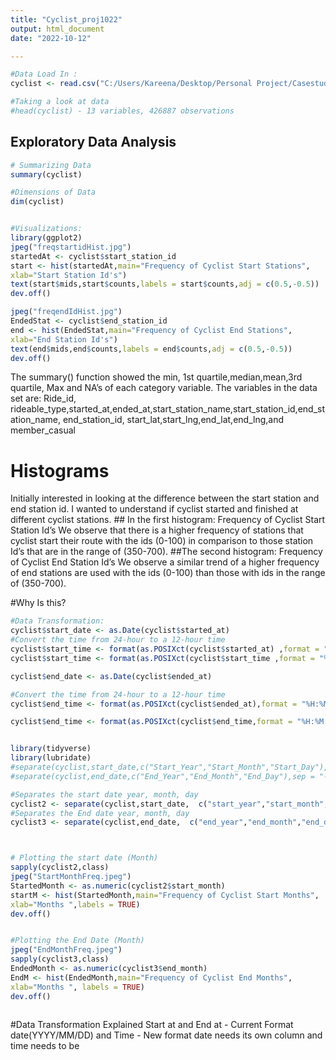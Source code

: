 ```yaml
---
title: "Cyclist_proj1022"
output: html_document
date: "2022-10-12"

---
```


```r
#Data Load In : 
cyclist <- read.csv("C:/Users/Kareena/Desktop/Personal Project/Casestudy_cyclisticOct22/Data/Divvy_Trips_2020_Q1.csv")

#Taking a look at data 
#head(cyclist) - 13 variables, 426887 observations 

```

## Exploratory Data Analysis 
```r
# Summarizing Data
summary(cyclist)

#Dimensions of Data 
dim(cyclist)


#Visualizations:
library(ggplot2)
jpeg("freqstartidHist.jpg")
startedAt <- cyclist$start_station_id
start <- hist(startedAt,main="Frequency of Cyclist Start Stations",
xlab="Start Station Id's")
text(start$mids,start$counts,labels = start$counts,adj = c(0.5,-0.5))
dev.off()

jpeg("freqendIdHist.jpg")
EndedStat <- cyclist$end_station_id
end <- hist(EndedStat,main="Frequency of Cyclist End Stations",
xlab="End Station Id's")
text(end$mids,end$counts,labels = end$counts,adj = c(0.5,-0.5))
dev.off()

```


The summary() function showed the min, 1st quartile,median,mean,3rd quartile, Max and NA's of each category variable. 
The variables in the data set are: Ride_id, rideable_type,started_at,ended_at,start_station_name,start_station_id,end_station_name, end_station_id, start_lat,start_lng,end_lat,end_lng,and member_casual 

# Histograms
Initially interested in looking at the difference between the start station and end station id. I wanted to understand if cyclist started and finished at different cyclist stations. 
## In the first histogram: Frequency of Cyclist Start Station Id's 
We observe that there is a higher frequency of stations that cyclist start their route with the ids (0-100) in comparison to those station Id's that are in the range of (350-700). 
##The second histogram: Frequency of Cyclist End Station Id's 
We observe a similar trend of a higher frequency of end stations are used with the ids (0-100) than those with ids in the range of (350-700).

#Why Is this?



```r
#Data Transformation:
cyclist$start_date <- as.Date(cyclist$started_at)
#Convert the time from 24-hour to a 12-hour time 
cyclist$start_time <- format(as.POSIXct(cyclist$started_at) ,format = "%H:%M:%S")
cyclist$start_time <- format(as.POSIXct(cyclist$start_time ,format = "%H:%M:%S"),format ="%I:%M:%S %p")

cyclist$end_date <- as.Date(cyclist$ended_at)

#Convert the time from 24-hour to a 12-hour time 
cyclist$end_time <- format(as.POSIXct(cyclist$ended_at),format = "%H:%M:%S")

cyclist$end_time <- format(as.POSIXct(cyclist$end_time,format = "%H:%M:%S"),format ="%I:%M:%S %p")


library(tidyverse)
library(lubridate)
#separate(cyclist,start_date,c("Start_Year","Start_Month","Start_Day"),sep = " ")
#separate(cyclist,end_date,c("End_Year","End_Month","End_Day"),sep = "-")

#Separates the start date year, month, day 
cyclist2 <- separate(cyclist,start_date,  c("start_year","start_month","start_day"))
#Separates the End date year, month, day 
cyclist3 <- separate(cyclist,end_date,  c("end_year","end_month","end_day"))



# Plotting the start date (Month)
sapply(cyclist2,class)
jpeg("StartMonthFreq.jpeg")
StartedMonth <- as.numeric(cyclist2$start_month)
startM <- hist(StartedMonth,main="Frequency of Cyclist Start Months",
xlab="Months ",labels = TRUE)
dev.off()


#Plotting the End Date (Month)
jpeg("EndMonthFreq.jpeg")
sapply(cyclist3,class)
EndedMonth <- as.numeric(cyclist3$end_month)
EndM <- hist(EndedMonth,main="Frequency of Cyclist End Months",
xlab="Months ", labels = TRUE)
dev.off()



```

#Data Transformation Explained 
Start at and End at
 - Current Format date(YYYY/MM/DD) and Time 
 - New format date needs its own column and time needs to be 

